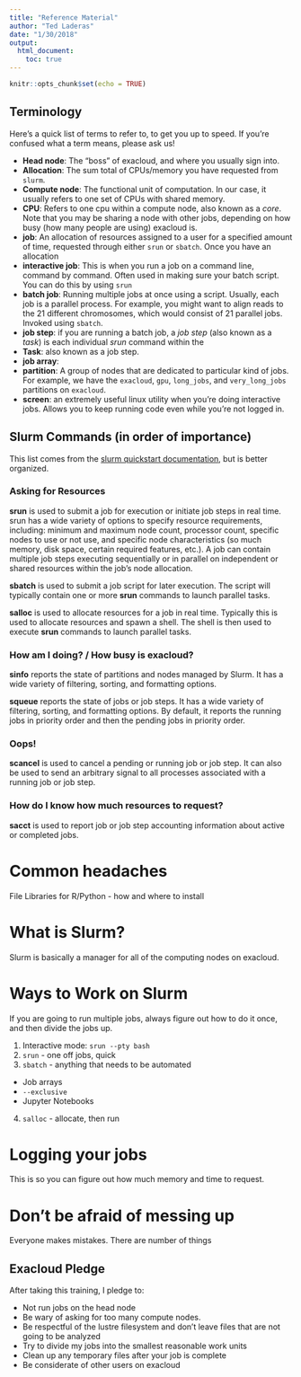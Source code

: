 ```yaml
---
title: "Reference Material"
author: "Ted Laderas"
date: "1/30/2018"
output:
  html_document:
    toc: true
---
```


```r
knitr::opts_chunk$set(echo = TRUE)
```

## Terminology

Here's a quick list of terms to refer to, to get you up to speed. If you're confused what a term means, please ask us!

+ **Head node**: The "boss" of exacloud, and where you usually sign into.
+ **Allocation**: The sum total of CPUs/memory you have requested from `slurm`.
+ **Compute node**: The functional unit of computation. In our case, it usually refers to one set of CPUs with shared memory.
+ **CPU**: Refers to one cpu within a compute node, also known as a *core*. Note that you may be sharing a node with other jobs, depending on how busy (how many people are using) exacloud is.
+ **job**: An allocation of resources assigned to a user for a specified amount of time, requested through either `srun` or `sbatch`.  Once you have an allocation
+ **interactive job**: This is when you run a job on a command line, command by command. Often used in making sure your batch script. You can do this by using `srun` 
+ **batch job**: Running multiple jobs at once using a script. Usually, each job is a parallel process. For example, you might want to align reads to the 21 different chromosomes, which would consist of 21 parallel jobs. Invoked using `sbatch`.
+ **job step**: if you are running a batch job, a *job step* (also known as a *task*) is each individual *srun* command within the 
+ **Task**: also known as a job step. 
+ **job array**: 
+ **partition**: A group of nodes that are dedicated to particular kind of jobs. For example, we have the `exacloud`, `gpu`, `long_jobs`, and `very_long_jobs` partitions on `exacloud`. 
+ **screen**: an extremely useful linux utility when you're doing interactive jobs. Allows you to keep running code even while you're not logged in.

## Slurm Commands (in order of importance)

This list comes from the [slurm quickstart documentation](), but is better organized.

### Asking for Resources

**srun** is used to submit a job for execution or initiate job steps in real time. srun has a wide variety of options to specify resource requirements, including: minimum and maximum node count, processor count, specific nodes to use or not use, and specific node characteristics (so much memory, disk space, certain required features, etc.). A job can contain multiple job steps executing sequentially or in parallel on independent or shared resources within the job's node allocation.

**sbatch** is used to submit a job script for later execution. The script will typically contain one or more **srun** commands to launch parallel tasks.

**salloc** is used to allocate resources for a job in real time. Typically this is used to allocate resources and spawn a shell. The shell is then used to execute **srun** commands to launch parallel tasks.

### How am I doing? / How busy is exacloud?

**sinfo** reports the state of partitions and nodes managed by Slurm. It has a wide variety of filtering, sorting, and formatting options.

**squeue** reports the state of jobs or job steps. It has a wide variety of filtering, sorting, and formatting options. By default, it reports the running jobs in priority order and then the pending jobs in priority order.

### Oops!

**scancel** is used to cancel a pending or running job or job step. It can also be used to send an arbitrary signal to all processes associated with a running job or job step.

### How do I know how much resources to request?

**sacct** is used to report job or job step accounting information about active or completed jobs.



# Common headaches

File Libraries for R/Python - how and where to install

# What is Slurm?

Slurm is basically a manager for all of the computing nodes on exacloud.

# Ways to Work on Slurm

If you are going to run multiple jobs, always figure out how to do it once, and then divide the jobs up.

1) Interactive mode:
  `srun --pty bash`
2) `srun` - one off jobs, quick
3) `sbatch` - anything that needs to be automated
  + Job arrays
  + `--exclusive`
  + Jupyter Notebooks
4) `salloc` - allocate, then run

# Logging your jobs

This is so you can figure out how much memory and time to request.

# Don't be afraid of messing up

Everyone makes mistakes. There are number of things

## Exacloud Pledge

After taking this training, I pledge to:

- Not run jobs on the head node
- Be wary of asking for too many compute nodes.
- Be respectful of the lustre filesystem and don't leave files that are not going to be analyzed
- Try to divide my jobs into the smallest reasonable work units
- Clean up any temporary files after your job is complete
- Be considerate of other users on exacloud

